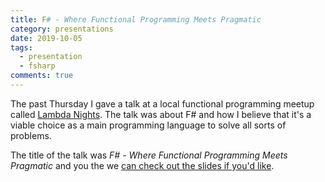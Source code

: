 ```yaml
---
title: F# - Where Functional Programming Meets Pragmatic
category: presentations
date: 2019-10-05
tags:
  - presentation
  - fsharp
comments: true
---
```


The past Thursday I gave a talk at a local functional programming meetup called
[Lambda Nights](https://www.meetup.com/Lambda-Nights/). The talk was about F#
and how I believe that it's a viable choice as a main programming language to
solve all sorts of problems.

The title of the talk was _F# - Where Functional Programming Meets Pragmatic_
and you the we
[can check out the slides if you'd like](/fs-pragmatic-presentation).
